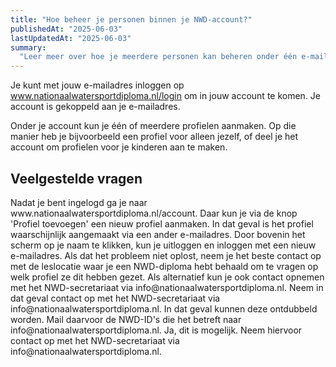 ```yaml
---
title: "Hoe beheer je personen binnen je NWD-account?"
publishedAt: "2025-06-03"
lastUpdatedAt: "2025-06-03"
summary:
  "Leer meer over hoe je meerdere personen kan beheren onder één e-mailadres, en wat je kan doen als je dubbele personen tegenkomt of iemand een eigen account wilt geven."
---
```


Je kunt met jouw e-mailadres inloggen op www.nationaalwatersportdiploma.nl/login om in jouw account te komen. Je account is gekoppeld aan je e-mailadres. 

Onder je account kun je één of meerdere profielen aanmaken. Op die manier heb je bijvoorbeeld een profiel voor alleen jezelf, of deel je het account om profielen voor je kinderen aan te maken.

## Veelgestelde vragen

<dl className="divide-y divide-slate-900/10 rounded-lg border border-slate-900/10">

<Faq question="Hoe kan ik een nieuw profiel aanmaken">
 Nadat je bent ingelogd ga je naar www.nationaalwatersportdiploma.nl/account. Daar kun je via de knop 'Profiel toevoegen' een nieuw profiel aanmaken.
</Faq>

<Faq question="Ik mis een profiel in mijn account">
 In dat geval is het profiel waarschijnlijk aangemaakt via een ander e-mailadres. Door bovenin het scherm op je naam te klikken, kun je uitloggen en inloggen met een nieuw e-mailadres. Als dat het probleem niet oplost, neem je het beste contact op met de leslocatie waar je een NWD-diploma hebt behaald om te vragen op welk profiel ze dit hebben gezet. Als alternatief kun je ook contact opnemen met het NWD-secretariaat via info@nationaalwatersportdiploma.nl.
</Faq>

<Faq question="Kan ik een profiel verwijderen?">
Neem in dat geval contact op met het NWD-secretariaat via info@nationaalwatersportdiploma.nl.
</Faq>

<Faq question="Ik zie meerdere profielen voor dezelfde persoon, hoe voeg ik deze samen?">
In dat geval kunnen deze ontdubbeld worden. Mail daarvoor de NWD-ID's die het betreft naar info@nationaalwatersportdiploma.nl.
</Faq>

<Faq question="Kan ik een profiel van mijn account losmaken, en een eigen e-mailadres geven?">
Ja, dit is mogelijk. Neem hiervoor contact op met het NWD-secretariaat via info@nationaalwatersportdiploma.nl.
</Faq>

</dl>
